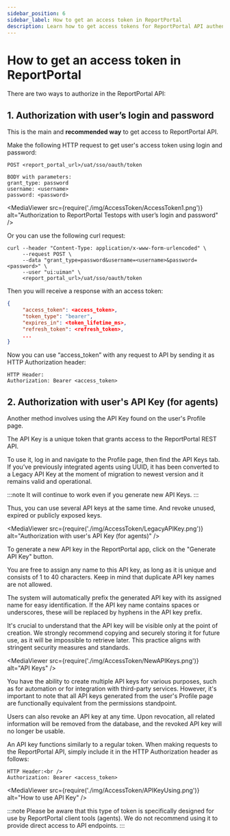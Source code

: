 ```yaml
---
sidebar_position: 6
sidebar_label: How to get an access token in ReportPortal
description: Learn how to get access tokens for ReportPortal API authentication in test automation reporting tools integration.
---
```


# How to get an access token in ReportPortal

There are two ways to authorize in the ReportPortal API:

## 1. Authorization with user’s login and password

This is the main and **recommended way** to get access to ReportPortal API.

Make the following HTTP request to get user's access token using login and password:

```
POST <report_portal_url>/uat/sso/oauth/token

BODY with parameters:
grant_type: password
username: <username>
password: <password> 
```
<MediaViewer src={require('./img/AccessToken/AccessToken1.png')} alt="Authorization to ReportPortal Testops with user’s login and password" />

Or you can use the following curl request:

```curl
curl --header "Content-Type: application/x-www-form-urlencoded" \
     --request POST \
     --data "grant_type=password&username=<username>&password=<password>" \
     --user "ui:uiman" \
     <report_portal_url>/uat/sso/oauth/token
```

Then you will receive a response with an access token:

```json
{
     "access_token": <access_token>,
     "token_type": "bearer",
     "expires_in": <token_lifetime_ms>,
     "refresh_token": <refresh_token>,
     ...
}
```
Now you can use “access_token” with any request to API by sending it as HTTP Authorization header:

```http
HTTP Header:
Authorization: Bearer <access_token>

```

## 2. Authorization with user's API Key (for agents)

Another method involves using the API Key found on the user's Profile page.

The API Key is a unique token that grants access to the ReportPortal REST API.

To use it, log in and navigate to the Profile page, then find the API Keys tab. If you’ve previously integrated agents using UUID, it has been converted to a Legacy API Key at the moment of migration to newest version and it remains valid and operational.

:::note
It will continue to work even if you generate new API Keys.
:::

Thus, you can use several API keys at the same time. And revoke unused, expired or publicly exposed keys.

<MediaViewer src={require('./img/AccessToken/LegacyAPIKey.png')} alt="Authorization with user's API Key (for agents)" />

To generate a new API key in the ReportPortal app, click on the "Generate API Key" button.

You are free to assign any name to this API key, as long as it is unique and consists of 1 to 40 characters. Keep in mind that duplicate API key names are not allowed.

The system will automatically prefix the generated API key with its assigned name for easy identification. If the API key name contains spaces or underscores, these will be replaced by hyphens in the API key prefix.

It's crucial to understand that the API key will be visible only at the point of creation. We strongly recommend copying and securely storing it for future use, as it will be impossible to retrieve later. This practice aligns with stringent security measures and standards.

<MediaViewer src={require('./img/AccessToken/NewAPIKeys.png')} alt="API Keys" />

You have the ability to create multiple API keys for various purposes, such as for automation or for integration with third-party services. However, it's important to note that all API keys generated from the user's Profile page are functionally equivalent from the permissions standpoint.

Users can also revoke an API key at any time. Upon revocation, all related information will be removed from the database, and the revoked API key will no longer be usable.

An API key functions similarly to a regular token. When making requests to the ReportPortal API, simply include it in the HTTP Authorization header as follows:

```http
HTTP Header:<br />
Authorization: Bearer <access_token>
```

<MediaViewer src={require('./img/AccessToken/APIKeyUsing.png')} alt="How to use API Key" />


:::note
Please be aware that this type of token is specifically designed for use by ReportPortal client tools (agents). We do not recommend using it to provide direct access to API endpoints.
:::
